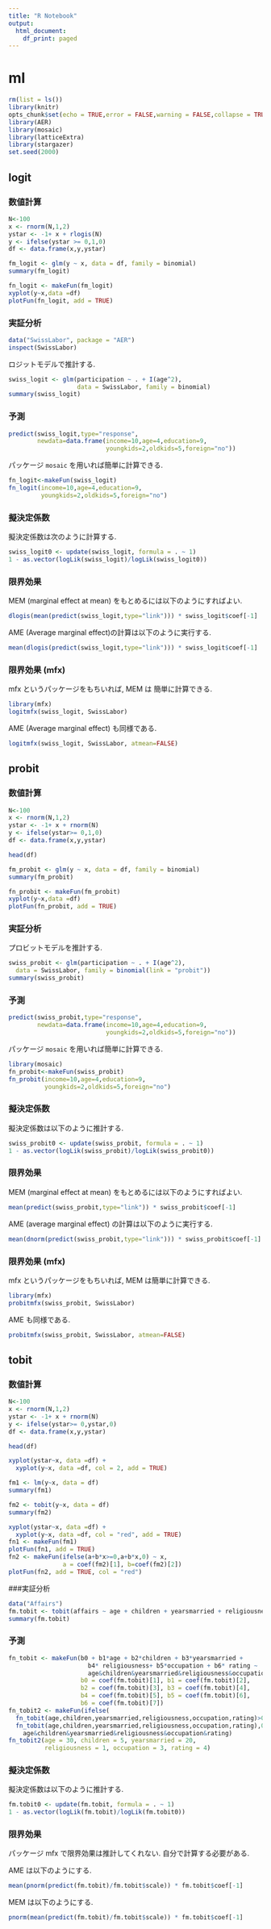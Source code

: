 ```yaml
---
title: "R Notebook"
output:
  html_document:
    df_print: paged
---
```

# ml
```r
rm(list = ls())
library(knitr)
opts_chunk$set(echo = TRUE,error = FALSE,warning = FALSE,collapse = TRUE,cache = TRUE,cache.extra = rand_seed, autodep = TRUE)
library(AER)
library(mosaic)
library(latticeExtra)
library(stargazer)
set.seed(2000)
```

## logit
### 数値計算
```r
N<-100
x <- rnorm(N,1,2)
ystar <- -1+ x + rlogis(N)
y <- ifelse(ystar >= 0,1,0)
df <- data.frame(x,y,ystar)
```

```r
fm_logit <- glm(y ~ x, data = df, family = binomial)
summary(fm_logit)
```

```r
fn_logit <- makeFun(fm_logit)
xyplot(y~x,data =df)
plotFun(fn_logit, add = TRUE)
```

### 実証分析
```r
data("SwissLabor", package = "AER")
inspect(SwissLabor)
```

ロジットモデルで推計する.

```r
swiss_logit <- glm(participation ~ . + I(age^2),
                   data = SwissLabor, family = binomial)
summary(swiss_logit)
```

### 予測
```r
predict(swiss_logit,type="response",
        newdata=data.frame(income=10,age=4,education=9,
                           youngkids=2,oldkids=5,foreign="no"))
```

パッケージ `mosaic` を用いれば簡単に計算できる.
```r
fn_logit<-makeFun(swiss_logit)
fn_logit(income=10,age=4,education=9,
         youngkids=2,oldkids=5,foreign="no")
```


### 擬決定係数
擬決定係数は次のように計算する.
```r
swiss_logit0 <- update(swiss_logit, formula = . ~ 1)
1 - as.vector(logLik(swiss_logit)/logLik(swiss_logit0))
```

### 限界効果
MEM (marginal effect at mean) をもとめるには以下のようにすればよい.
```r
dlogis(mean(predict(swiss_logit,type="link"))) * swiss_logit$coef[-1]
```

AME (Average marginal effect)の計算は以下のように実行する.
```r
mean(dlogis(predict(swiss_logit,type="link"))) * swiss_logit$coef[-1]
```


### 限界効果 (mfx)
mfx というパッケージをもちいれば, MEM は 簡単に計算できる.
```r
library(mfx)
logitmfx(swiss_logit, SwissLabor)
```

AME (Average marginal effect) も同様である.
```r
logitmfx(swiss_logit, SwissLabor, atmean=FALSE)
```

## probit

### 数値計算
```r
N<-100
x <- rnorm(N,1,2)
ystar <- -1+ x + rnorm(N)
y <- ifelse(ystar>= 0,1,0)
df <- data.frame(x,y,ystar)
```

```r
head(df)
```

```r
fm_probit <- glm(y ~ x, data = df, family = binomial)
summary(fm_probit)
```

```r
fn_probit <- makeFun(fm_probit)
xyplot(y~x,data =df)
plotFun(fn_probit, add = TRUE)
```

### 実証分析
プロビットモデルを推計する.
```r
swiss_probit <- glm(participation ~ . + I(age^2),
  data = SwissLabor, family = binomial(link = "probit"))
summary(swiss_probit)
```

### 予測
```r
predict(swiss_probit,type="response",
        newdata=data.frame(income=10,age=4,education=9,
                           youngkids=2,oldkids=5,foreign="no"))
```

パッケージ `mosaic` を用いれば簡単に計算できる.
```r
library(mosaic)
fn_probit<-makeFun(swiss_probit)
fn_probit(income=10,age=4,education=9,
          youngkids=2,oldkids=5,foreign="no")
```

### 擬決定係数
擬決定係数は以下のように推計する.
```r
swiss_probit0 <- update(swiss_probit, formula = . ~ 1)
1 - as.vector(logLik(swiss_probit)/logLik(swiss_probit0))
```


### 限界効果
MEM (marginal effect at mean) をもとめるには以下のようにすればよい.
```r
mean(predict(swiss_probit,type="link")) * swiss_probit$coef[-1]
```

AME (average marginal effect) の計算は以下のように実行する.
```r
mean(dnorm(predict(swiss_probit,type="link"))) * swiss_probit$coef[-1]
```

### 限界効果 (mfx)
mfx というパッケージをもちいれば, MEM は簡単に計算できる.
```r
library(mfx)
probitmfx(swiss_probit, SwissLabor)
```

AME も同様である.
```r
probitmfx(swiss_probit, SwissLabor, atmean=FALSE)
```


## tobit
### 数値計算
```r
N<-100
x <- rnorm(N,1,2)
ystar <- -1+ x + rnorm(N)
y <- ifelse(ystar>= 0,ystar,0)
df <- data.frame(x,y,ystar)
```

```r
head(df)
```


```r
xyplot(ystar~x, data =df) + 
  xyplot(y~x, data =df, col = 2, add = TRUE)
```

```r
fm1 <- lm(y~x, data = df)
summary(fm1)
```

```r
fm2 <- tobit(y~x, data = df)
summary(fm2)
```

```r
xyplot(ystar~x, data =df) + 
  xyplot(y~x, data =df, col = "red", add = TRUE)
fn1 <- makeFun(fm1)
plotFun(fn1, add = TRUE)
fn2 <- makeFun(ifelse(a+b*x>=0,a+b*x,0) ~ x, 
               a = coef(fm2)[1], b=coef(fm2)[2])
plotFun(fn2, add = TRUE, col = "red")
```


###実証分析
```r
data("Affairs")
fm.tobit <- tobit(affairs ~ age + children + yearsmarried + religiousness + occupation + rating, data = Affairs)
summary(fm.tobit)
```

### 予測
```r
fn_tobit <- makeFun(b0 + b1*age + b2*children + b3*yearsmarried +
                      b4* religiousness+ b5*occupation + b6* rating ~
                      age&children&yearsmarried&religiousness&occupation&rating,
                    b0 = coef(fm.tobit)[1], b1 = coef(fm.tobit)[2], 
                    b2 = coef(fm.tobit)[3], b3 = coef(fm.tobit)[4],
                    b4 = coef(fm.tobit)[5], b5 = coef(fm.tobit)[6], 
                    b6 = coef(fm.tobit)[7])
fn_tobit2 <- makeFun(ifelse(
  fn_tobit(age,children,yearsmarried,religiousness,occupation,rating)>0,
  fn_tobit(age,children,yearsmarried,religiousness,occupation,rating),0) ~
    age&children&yearsmarried&religiousness&occupation&rating)
fn_tobit2(age = 30, children = 5, yearsmarried = 20,
          religiousness = 1, occupation = 3, rating = 4)
```


### 擬決定係数
擬決定係数は以下のように推計する.
```r
fm.tobit0 <- update(fm.tobit, formula = . ~ 1)
1 - as.vector(logLik(fm.tobit)/logLik(fm.tobit0))
```

### 限界効果
パッケージ mfx で限界効果は推計してくれない. 自分で計算する必要がある.

AME は以下のようにする.
```r
mean(pnorm(predict(fm.tobit)/fm.tobit$scale)) * fm.tobit$coef[-1]
```

MEM は以下のようにする.
```r
pnorm(mean(predict(fm.tobit)/fm.tobit$scale)) * fm.tobit$coef[-1]
```

